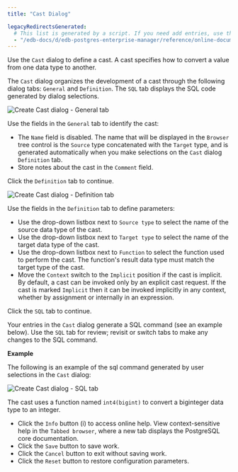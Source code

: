 ```yaml
---
title: "Cast Dialog"

legacyRedirectsGenerated:
  # This list is generated by a script. If you need add entries, use the `legacyRedirects` key.
  - "/edb-docs/d/edb-postgres-enterprise-manager/reference/online-documentation/8.0/cast_dialog.html"
---
```


<div id="cast_dialog" class="registered_link"></div>

Use the `Cast` dialog to define a cast. A cast specifies how to convert a value from one data type to another.

The `Cast` dialog organizes the development of a cast through the following dialog tabs: `General` and `Definition`. The `SQL` tab displays the SQL code generated by dialog selections.

![Create Cast dialog - General tab](../../images/cast_general.png)

Use the fields in the `General` tab to identify the cast:

-   The `Name` field is disabled. The name that will be displayed in the `Browser` tree control is the `Source` type concatenated with the `Target` type, and is generated automatically when you make selections on the `Cast` dialog `Definition` tab.
-   Store notes about the cast in the `Comment` field.

Click the `Definition` tab to continue.

![Create Cast dialog - Definition tab](../../images/cast_definition.png)

Use the fields in the `Definition` tab to define parameters:

-   Use the drop-down listbox next to `Source type` to select the name of the source data type of the cast.
-   Use the drop-down listbox next to `Target type` to select the name of the target data type of the cast.
-   Use the drop-down listbox next to `Function` to select the function used to perform the cast. The function's result data type must match the target type of the cast.
-   Move the `Context` switch to the `Implicit` position if the cast is implicit. By default, a cast can be invoked only by an explicit cast request. If the cast is marked `Implicit` then it can be invoked implicitly in any context, whether by assignment or internally in an expression.

Click the `SQL` tab to continue.

Your entries in the `Cast` dialog generate a SQL command (see an example below). Use the `SQL` tab for review; revisit or switch tabs to make any changes to the SQL command.

**Example**

The following is an example of the sql command generated by user selections in the `Cast` dialog:

![Create Cast dialog - SQL tab](../../images/cast_sql.png)

The cast uses a function named `int4(bigint)` to convert a biginteger data type to an integer.

-   Click the `Info` button (i) to access online help. View context-sensitive help in the `Tabbed browser`, where a new tab displays the PostgreSQL core documentation.
-   Click the `Save` button to save work.
-   Click the `Cancel` button to exit without saving work.
-   Click the `Reset` button to restore configuration parameters.
